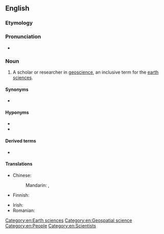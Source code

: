 ==English==

===Etymology===
{{prefix|en|geo|scientist}}

===Pronunciation===
* {{a|US}} {{IPA|/ˌdʒioʊˈsaɪəntɪst/|lang=en}}

===Noun===
{{en-noun}}

# A scholar or researcher in [[geoscience]], an inclusive term for the [[earth sciences]].

====Synonyms====
* {{l|en|earth scientist}}

====Hyponyms====
* {{l|en|aeroscientist}}
* {{l|en|astroscientist}}

====Derived terms====
* {{l|en|biogeoscientist}}

====Translations====
{{trans-top|scholar in geoscience}}
* Chinese:
*: Mandarin: {{t|cmn|地球科學家|sc=Hani}}, {{t|cmn|地球科学家|tr=dìqiú kēxuéjiā|sc=Hani}}
* Finnish: {{t|fi|geotieteilijä}}
{{trans-mid}}
* Irish: {{t|ga|geo-eolaí|m}}
* Romanian: {{t+|ro|geograf}}
{{trans-bottom}}

[[Category:en:Earth sciences]]
[[Category:en:Geospatial science]]
[[Category:en:People]]
[[Category:en:Scientists]]